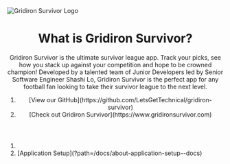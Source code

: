 
<Unstyled>
<div class="light bg-background w-full">
<Image
  src={gridironLogo}
  alt="Gridiron Survivor Logo"
  className="block max-w-full m-auto py-8 justify-center"
/>

<header className="mx-auto md:text-left">

# What is Gridiron Survivor?

Gridiron Survivor is the ultimate survivor league app. Track your picks, see how you stack up against your competition and hope to be crowned champion! Developed by a talented team of Junior Developers led by Senior Software Engineer Shashi Lo, Gridiron Survivor is the perfect app for any football fan looking to take their survivor league to the next level.

<ol className="text-lg">
  <li>[View our GitHub](https://github.com/LetsGetTechnical/gridiron-survivor)</li>
  <li>[Check out Gridiron Survivor](https://www.gridironsurvivor.com)</li>
</ol>
</header>

<Sponsors />

<TeamMemberSection />

<ol className="doc_nav_links">
  <li></li>
  <li>[Application Setup](?path=/docs/about-application-setup--docs)</li>
</ol>
</div>
</Unstyled>
